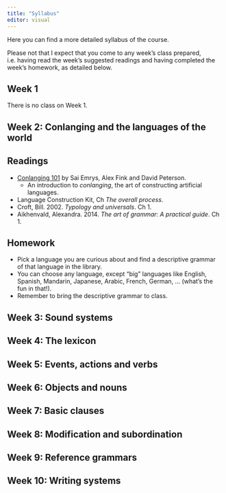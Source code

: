```yaml
---
title: "Syllabus"
editor: visual
---
```


Here you can find a more detailed syllabus of the course.

Please not that I expect that you come to any week's class prepared, i.e. having read the week's suggested readings and having completed the week's homework, as detailed below.

## Week 1

There is no class on Week 1.

## Week 2: Conlanging and the languages of the world

:::{.callout-tip collapse="false"}
## Readings

- [Conlanging 101](https://conlang.org/26c3.pdf) by Sai Emrys, Alex Fink and David Peterson.
  - An introduction to *conlanging*, the art of constructing artificial languages.
- Language Construction Kit, Ch *The overall process*.
- Croft, Bill. 2002. *Typology and universals*. Ch 1.
- Aikhenvald, Alexandra. 2014. *The art of grammar: A practical guide*. Ch 1.
:::

:::{.callout-warning collapse="false"}
## Homework

- Pick a language you are curious about and find a descriptive grammar of that language in the library.
- You can choose any language, except "big" languages like English, Spanish, Mandarin, Japanese, Arabic, French, German, ... (what's the fun in that!).
- Remember to bring the descriptive grammar to class.
:::


## Week 3: Sound systems

## Week 4: The lexicon
## Week 5: Events, actions and verbs
## Week 6: Objects and nouns
## Week 7: Basic clauses
## Week 8: Modification and subordination
## Week 9: Reference grammars
## Week 10: Writing systems

